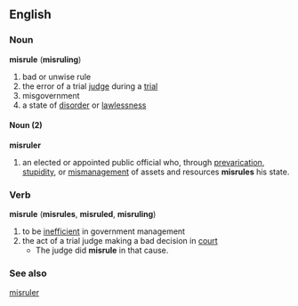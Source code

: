 == English ==
=== Noun ===
'''misrule''' ('''misruling''')
# bad or unwise rule
# the error of a trial [[judge]] during a [[trial]]
# misgovernment
# a state of [[disorder]] or [[lawlessness]]
==== Noun (2) ====
'''misruler'''
# an elected or appointed public official who, through [[prevarication]], [[stupidity]], or [[mismanagement]] of assets and resources '''misrules''' his state.
=== Verb ===
'''misrule''' ('''misrules''', '''misruled''', '''misruling''')
# to be [[inefficient]] in government management
# the act of a trial judge making a bad decision in [[court]]
#* The judge did '''misrule''' in that cause.
=== See also ===
[[misruler]]